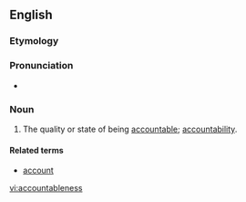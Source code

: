 ==English==

===Etymology===
{{suffix|accountable|ness}}

===Pronunciation===
* {{a|US}} {{IPA|/ə.ˈkaʊn.tə.bəl.nəs/}}
===Noun===
{{en-noun|-}}

# The quality or state of being [[accountable]]; [[accountability]].

====Related terms====
* [[account]]

[[vi:accountableness]]